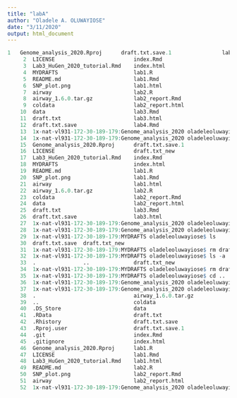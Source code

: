 ```yaml
---
title: "labA"
author: "Oladele A. OLUWAYIOSE"
date: "3/11/2020"
output: html_document
---
```


```r

1   Genome_analysis_2020.Rproj      draft.txt.save.1                lab4.html
     2  LICENSE                         index.Rmd                       lab5.Rmd
     3  Lab3_HuGen_2020_tutorial.Rmd    index.html                      lab5.html
     4  MYDRAFTS                        lab1.R                          lab6_rnaseq.Rmd
     5  README.md                       lab1.Rmd                        lab7_rnaseq.Rmd
     6  SNP_plot.png                    lab1.html                       paper.Rmd
     7  airway                          lab2.R                          paper.html
     8  airway_1.6.0.tar.gz             lab2_report.Rmd                 rnaseqGene.R
     9  coldata                         lab2_report.html                test.sh
    10  data                            lab3.Rmd                        tximeta_1.5.27.tar.gz
    11  draft.txt                       lab3.html
    12  draft.txt.save                  lab4.Rmd
    13  1x-nat-vl931-172-30-189-179:Genome_analysis_2020 oladeleoluwayiose$ cp draft.txt draft.txt_new
    14  1x-nat-vl931-172-30-189-179:Genome_analysis_2020 oladeleoluwayiose$ ls
    15  Genome_analysis_2020.Rproj      draft.txt.save.1                lab4.Rmd
    16  LICENSE                         draft.txt_new                   lab4.html
    17  Lab3_HuGen_2020_tutorial.Rmd    index.Rmd                       lab5.Rmd
    18  MYDRAFTS                        index.html                      lab5.html
    19  README.md                       lab1.R                          lab6_rnaseq.Rmd
    20  SNP_plot.png                    lab1.Rmd                        lab7_rnaseq.Rmd
    21  airway                          lab1.html                       paper.Rmd
    22  airway_1.6.0.tar.gz             lab2.R                          paper.html
    23  coldata                         lab2_report.Rmd                 rnaseqGene.R
    24  data                            lab2_report.html                test.sh
    25  draft.txt                       lab3.Rmd                        tximeta_1.5.27.tar.gz
    26  draft.txt.save                  lab3.html
    27  1x-nat-vl931-172-30-189-179:Genome_analysis_2020 oladeleoluwayiose$ mv draft.txt_new MYDRAFTS/
    28  1x-nat-vl931-172-30-189-179:Genome_analysis_2020 oladeleoluwayiose$ cd MYDRAFTS/
    29  1x-nat-vl931-172-30-189-179:MYDRAFTS oladeleoluwayiose$ ls
    30  draft.txt.save  draft.txt_new
    31  1x-nat-vl931-172-30-189-179:MYDRAFTS oladeleoluwayiose$ rm draft.txt.save
    32  1x-nat-vl931-172-30-189-179:MYDRAFTS oladeleoluwayiose$ ls -a
    33  .               ..              draft.txt_new
    34  1x-nat-vl931-172-30-189-179:MYDRAFTS oladeleoluwayiose$ rm draft.txt_new
    35  1x-nat-vl931-172-30-189-179:MYDRAFTS oladeleoluwayiose$ cd ..
    36  1x-nat-vl931-172-30-189-179:Genome_analysis_2020 oladeleoluwayiose$ rm -r MYDRAFTS/
    37  1x-nat-vl931-172-30-189-179:Genome_analysis_2020 oladeleoluwayiose$ ls -a
    38  .                               airway_1.6.0.tar.gz             lab3.Rmd
    39  ..                              coldata                         lab3.html
    40  .DS_Store                       data                            lab4.Rmd
    41  .RData                          draft.txt                       lab4.html
    42  .Rhistory                       draft.txt.save                  lab5.Rmd
    43  .Rproj.user                     draft.txt.save.1                lab5.html
    44  .git                            index.Rmd                       lab6_rnaseq.Rmd
    45  .gitignore                      index.html                      lab7_rnaseq.Rmd
    46  Genome_analysis_2020.Rproj      lab1.R                          paper.Rmd
    47  LICENSE                         lab1.Rmd                        paper.html
    48  Lab3_HuGen_2020_tutorial.Rmd    lab1.html                       rnaseqGene.R
    49  README.md                       lab2.R                          test.sh
    50  SNP_plot.png                    lab2_report.Rmd                 tximeta_1.5.27.tar.gz
    51  airway                          lab2_report.html
    52  1x-nat-vl931-172-30-189-179:Genome_analysis_2020 oladeleoluwayiose$1x-nat-vl931-172-30-189-179:Genome_analysis_2020 oladeleoluwayiose$
```
